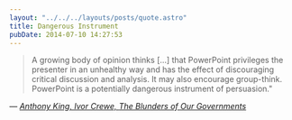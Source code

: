 ```yaml
---
layout: "../../../layouts/posts/quote.astro"
title: Dangerous Instrument
pubDate: 2014-07-10 14:27:53
---
```


> A growing body of opinion thinks […] that PowerPoint privileges the presenter in an unhealthy way and has the effect of discouraging critical discussion and analysis. It may also encourage group-think. PowerPoint is a potentially dangerous instrument of persuasion."

— <cite>[Anthony King, Ivor Crewe, _The Blunders of Our Governments_](https://www.goodreads.com/book/show/18485664-the-blunders-of-our-governments)</cite>
